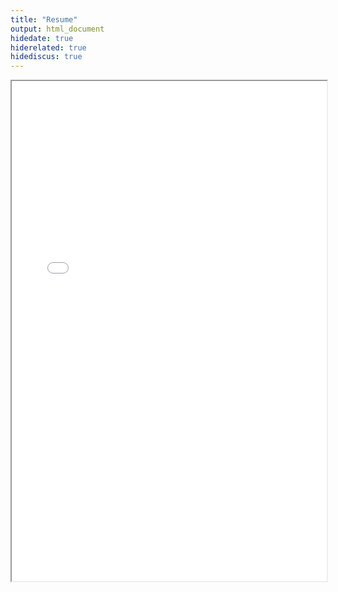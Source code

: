 ```yaml
---
title: "Resume"
output: html_document
hidedate: true
hiderelated: true
hidediscus: true
---
```


<center>
<iframe src="/NewUpdatedResume.pdf" width="100%" height="800" border="0"></iframe>
</center>
